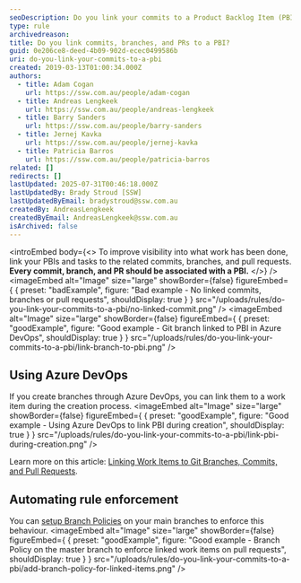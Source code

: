 ```yaml
---
seoDescription: Do you link your commits to a Product Backlog Item (PBI) in Azure DevOps for better clarity on what work is done?
type: rule
archivedreason:
title: Do you link commits, branches, and PRs to a PBI?
guid: 0e206ce8-deed-4b09-902d-ecec0499586b
uri: do-you-link-your-commits-to-a-pbi
created: 2019-03-13T01:00:34.000Z
authors:
  - title: Adam Cogan
    url: https://ssw.com.au/people/adam-cogan
  - title: Andreas Lengkeek
    url: https://ssw.com.au/people/andreas-lengkeek
  - title: Barry Sanders
    url: https://ssw.com.au/people/barry-sanders
  - title: Jernej Kavka
    url: https://ssw.com.au/people/jernej-kavka
  - title: Patricia Barros
    url: https://ssw.com.au/people/patricia-barros
related: []
redirects: []
lastUpdated: 2025-07-31T00:46:18.000Z
lastUpdatedBy: Brady Stroud [SSW]
lastUpdatedByEmail: bradystroud@ssw.com.au
createdBy: AndreasLengkeek
createdByEmail: AndreasLengkeek@ssw.com.au
isArchived: false
---
```


<introEmbed
  body={<>
To improve visibility into what work has been done, link your PBIs and tasks to the related commits, branches, and pull requests. **Every commit, branch, and PR should be associated with a PBI.**
  </>}
/>
<imageEmbed
  alt="Image"
  size="large"
  showBorder={false}
  figureEmbed={ {
    preset: "badExample",
    figure: "Bad example - No linked commits, branches or pull requests",
    shouldDisplay: true
  } }
  src="/uploads/rules/do-you-link-your-commits-to-a-pbi/no-linked-commit.png"
/>
<imageEmbed
  alt="Image"
  size="large"
  showBorder={false}
  figureEmbed={ {
    preset: "goodExample",
    figure: "Good example - Git branch linked to PBI in Azure DevOps",
    shouldDisplay: true
  } }
  src="/uploads/rules/do-you-link-your-commits-to-a-pbi/link-branch-to-pbi.png"
/>

## Using Azure DevOps

If you create branches through Azure DevOps, you can link them to a work item during the creation process.
<imageEmbed
  alt="Image"
  size="large"
  showBorder={false}
  figureEmbed={ {
    preset: "goodExample",
    figure: "Good example - Using Azure DevOps to link PBI during creation",
    shouldDisplay: true
  } }
  src="/uploads/rules/do-you-link-your-commits-to-a-pbi/link-pbi-during-creation.png"
/>

Learn more on this article: [Linking Work Items to Git Branches, Commits, and Pull Requests](https://devblogs.microsoft.com/devops/linking-work-items-to-git-branches-commits-and-pull-requests?WT.mc_id=DOP-MVP-33518).

## Automating rule enforcement

You can [setup Branch Policies](https://learn.microsoft.com/en-us/azure/devops/repos/git/branch-policies?WT.mc_id=DOP-MVP-33518) on your main branches to enforce this behaviour.
<imageEmbed
  alt="Image"
  size="large"
  showBorder={false}
  figureEmbed={ {
    preset: "goodExample",
    figure: "Good example - Branch Policy on the master branch to enforce linked work items on pull requests",
    shouldDisplay: true
  } }
  src="/uploads/rules/do-you-link-your-commits-to-a-pbi/add-branch-policy-for-linked-items.png"
/>
